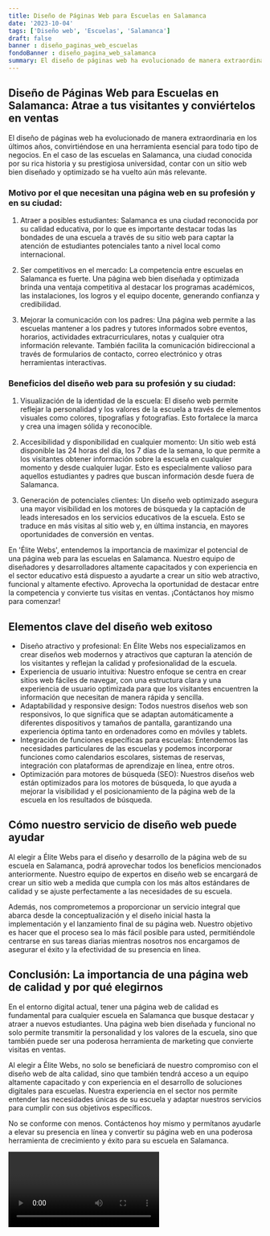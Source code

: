 ```yaml
---
title: Diseño de Páginas Web para Escuelas en Salamanca
date: '2023-10-04'
tags: ['Diseño web', 'Escuelas', 'Salamanca']
draft: false
banner : diseño_paginas_web_escuelas
fondoBanner : diseño_pagina_web_salamanca
summary: El diseño de páginas web ha evolucionado de manera extraordinaria en los últimos años, convirtiéndose en una herramienta esencial para todo tipo de negocios. En el caso de las escuelas en Salamanca, una ciudad conocida por su rica historia y su prestigiosa universidad, contar con un sitio web bien diseñado y optimizado se ha vuelto aún más relevante.
---
```


## Diseño de Páginas Web para Escuelas en Salamanca: Atrae a tus visitantes y conviértelos en ventas

El diseño de páginas web ha evolucionado de manera extraordinaria en los últimos años, convirtiéndose en una herramienta esencial para todo tipo de negocios. En el caso de las escuelas en Salamanca, una ciudad conocida por su rica historia y su prestigiosa universidad, contar con un sitio web bien diseñado y optimizado se ha vuelto aún más relevante.

### Motivo por el que necesitan una página web en su profesión y en su ciudad:

1. Atraer a posibles estudiantes: Salamanca es una ciudad reconocida por su calidad educativa, por lo que es importante destacar todas las bondades de una escuela a través de su sitio web para captar la atención de estudiantes potenciales tanto a nivel local como internacional.

2. Ser competitivos en el mercado: La competencia entre escuelas en Salamanca es fuerte. Una página web bien diseñada y optimizada brinda una ventaja competitiva al destacar los programas académicos, las instalaciones, los logros y el equipo docente, generando confianza y credibilidad.

3. Mejorar la comunicación con los padres: Una página web permite a las escuelas mantener a los padres y tutores informados sobre eventos, horarios, actividades extracurriculares, notas y cualquier otra información relevante. También facilita la comunicación bidireccional a través de formularios de contacto, correo electrónico y otras herramientas interactivas.

### Beneficios del diseño web para su profesión y su ciudad:

1. Visualización de la identidad de la escuela: El diseño web permite reflejar la personalidad y los valores de la escuela a través de elementos visuales como colores, tipografías y fotografías. Esto fortalece la marca y crea una imagen sólida y reconocible.

2. Accesibilidad y disponibilidad en cualquier momento: Un sitio web está disponible las 24 horas del día, los 7 días de la semana, lo que permite a los visitantes obtener información sobre la escuela en cualquier momento y desde cualquier lugar. Esto es especialmente valioso para aquellos estudiantes y padres que buscan información desde fuera de Salamanca.

3. Generación de potenciales clientes: Un diseño web optimizado asegura una mayor visibilidad en los motores de búsqueda y la captación de leads interesados en los servicios educativos de la escuela. Esto se traduce en más visitas al sitio web y, en última instancia, en mayores oportunidades de conversión en ventas.

En 'Élite Webs', entendemos la importancia de maximizar el potencial de una página web para las escuelas en Salamanca. Nuestro equipo de diseñadores y desarrolladores altamente capacitados y con experiencia en el sector educativo está dispuesto a ayudarte a crear un sitio web atractivo, funcional y altamente efectivo. Aprovecha la oportunidad de destacar entre la competencia y convierte tus visitas en ventas. ¡Contáctanos hoy mismo para comenzar!

<GifSeo />

<Cta />

## Elementos clave del diseño web exitoso

- Diseño atractivo y profesional: En Élite Webs nos especializamos en crear diseños web modernos y atractivos que capturan la atención de los visitantes y reflejan la calidad y profesionalidad de la escuela.
- Experiencia de usuario intuitiva: Nuestro enfoque se centra en crear sitios web fáciles de navegar, con una estructura clara y una experiencia de usuario optimizada para que los visitantes encuentren la información que necesitan de manera rápida y sencilla.
- Adaptabilidad y responsive design: Todos nuestros diseños web son responsivos, lo que significa que se adaptan automáticamente a diferentes dispositivos y tamaños de pantalla, garantizando una experiencia óptima tanto en ordenadores como en móviles y tablets.
- Integración de funciones específicas para escuelas: Entendemos las necesidades particulares de las escuelas y podemos incorporar funciones como calendarios escolares, sistemas de reservas, integración con plataformas de aprendizaje en línea, entre otros.
- Optimización para motores de búsqueda (SEO): Nuestros diseños web están optimizados para los motores de búsqueda, lo que ayuda a mejorar la visibilidad y el posicionamiento de la página web de la escuela en los resultados de búsqueda.

## Cómo nuestro servicio de diseño web puede ayudar

Al elegir a Élite Webs para el diseño y desarrollo de la página web de su escuela en Salamanca, podrá aprovechar todos los beneficios mencionados anteriormente. Nuestro equipo de expertos en diseño web se encargará de crear un sitio web a medida que cumpla con los más altos estándares de calidad y se ajuste perfectamente a las necesidades de su escuela.

Además, nos comprometemos a proporcionar un servicio integral que abarca desde la conceptualización y el diseño inicial hasta la implementación y el lanzamiento final de su página web. Nuestro objetivo es hacer que el proceso sea lo más fácil posible para usted, permitiéndole centrarse en sus tareas diarias mientras nosotros nos encargamos de asegurar el éxito y la efectividad de su presencia en línea.

## Conclusión: La importancia de una página web de calidad y por qué elegirnos

En el entorno digital actual, tener una página web de calidad es fundamental para cualquier escuela en Salamanca que busque destacar y atraer a nuevos estudiantes. Una página web bien diseñada y funcional no solo permite transmitir la personalidad y los valores de la escuela, sino que también puede ser una poderosa herramienta de marketing que convierte visitas en ventas.

Al elegir a Élite Webs, no solo se beneficiará de nuestro compromiso con el diseño web de alta calidad, sino que también tendrá acceso a un equipo altamente capacitado y con experiencia en el desarrollo de soluciones digitales para escuelas. Nuestra experiencia en el sector nos permite entender las necesidades únicas de su escuela y adaptar nuestros servicios para cumplir con sus objetivos específicos.

No se conforme con menos. Contáctenos hoy mismo y permítanos ayudarle a elevar su presencia en línea y convertir su página web en una poderosa herramienta de crecimiento y éxito para su escuela en Salamanca.

<Video />

<CtaBot job='Escuelas' city='Salamanca'/>

<Gmaps query='Salamanca+españa+maps' />